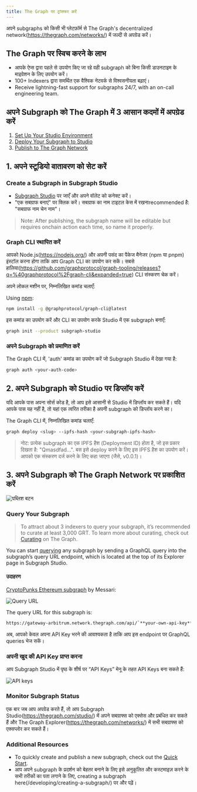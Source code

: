 ```yaml
---
title: The Graph पर ट्रांसफर करें
---
```


अपने subgraphs को किसी भी प्लेटफ़ॉर्म से The Graph's decentralized network(https://thegraph.com/networks/) में जल्दी से अपग्रेड करें।

## The Graph पर स्विच करने के लाभ

- आपके ऐप्स द्वारा पहले से उपयोग किए जा रहे वही subgraph को बिना किसी डाउनटाइम के माइग्रेशन के लिए उपयोग करें।
- 100+ Indexers द्वारा समर्थित एक वैश्विक नेटवर्क से विश्वसनीयता बढ़ाएं।
- Receive lightning-fast support for subgraphs 24/7, with an on-call engineering team.

## अपने Subgraph को The Graph में 3 आसान कदमों में अपग्रेड करें

1. [Set Up Your Studio Environment](/subgraphs/cookbook/transfer-to-the-graph/#1-set-up-your-studio-environment)
2. [Deploy Your Subgraph to Studio](/subgraphs/cookbook/transfer-to-the-graph/#2-deploy-your-subgraph-to-studio)
3. [Publish to The Graph Network](/subgraphs/cookbook/transfer-to-the-graph/#publish-your-subgraph-to-the-graphs-decentralized-network)

## 1. अपने स्टूडियो वातावरण को सेट करें

### Create a Subgraph in Subgraph Studio

- [Subgraph Studio](https://thegraph.com/studio/) पर जाएँ और अपने वॉलेट को कनेक्ट करें।
- "एक सबग्राफ बनाएं" पर क्लिक करें। सबग्राफ का नाम टाइटल केस में रखनाrecommended है: "सबग्राफ नाम चेन नाम"।

> Note: After publishing, the subgraph name will be editable but requires onchain action each time, so name it properly.

### Graph CLI स्थापित करें

आपको Node.js(https://nodejs.org/) और अपनी पसंद का पैकेज मैनेजर (npm या pnpm) इंस्टॉल करना होगा ताकि आप Graph CLI का उपयोग कर सकें। सबसे हालिया(https://github.com/graphprotocol/graph-tooling/releases?q=%40graphprotocol%2Fgraph-cli&expanded=true) CLI संस्करण चेक करें।

अपने लोकल मशीन पर, निम्नलिखित कमांड चलाएँ:

Using [npm](https://www.npmjs.com/):

```sh
npm install -g @graphprotocol/graph-cli@latest
```

इस कमांड का उपयोग करें और CLI का उपयोग करके Studio में एक subgraph बनाएँ:

```sh
graph init --product subgraph-studio
```

### अपने Subgraph को प्रमाणित करें

The Graph CLI में, 'auth' कमांड का उपयोग करें जो Subgraph Studio में देखा गया है:

```sh
graph auth <your-auth-code>
```

## 2. अपने Subgraph को Studio पर डिप्लॉय करें

यदि आपके पास अपना सोर्स कोड है, तो आप इसे आसानी से Studio में डिप्लॉय कर सकते हैं। यदि आपके पास यह नहीं है, तो यहां एक त्वरित तरीका है अपनी subgraph को डिप्लॉय करने का।

The Graph CLI में, निम्नलिखित कमांड चलाएँ:

```sh
graph deploy <slug> --ipfs-hash <your-subgraph-ipfs-hash>

```

> नोट: प्रत्येक subgraph का एक IPFS हैश (Deployment ID) होता है, जो इस प्रकार दिखता है: "Qmasdfad...". बस इसे deploy करने के लिए इस IPFS हैश का उपयोग करें। आपको एक संस्करण दर्ज करने के लिए कहा जाएगा (जैसे, v0.0.1)।

## 3. अपने Subgraph को The Graph Network पर प्रकाशित करें

![पब्लिश बटन](/img/publish-sub-transfer.png)

### Query Your Subgraph

> To attract about 3 indexers to query your subgraph, it’s recommended to curate at least 3,000 GRT. To learn more about curating, check out [Curating](/resources/roles/curating/) on The Graph.

You can start [querying](/subgraphs/querying/introduction/) any subgraph by sending a GraphQL query into the subgraph’s query URL endpoint, which is located at the top of its Explorer page in Subgraph Studio.

#### उदाहरण

[CryptoPunks Ethereum subgraph](https://thegraph.com/explorer/subgraphs/HdVdERFUe8h61vm2fDyycHgxjsde5PbB832NHgJfZNqK) by Messari:

![Query URL](/img/cryptopunks-screenshot-transfer.png)

The query URL for this subgraph is:

```sh
https://gateway-arbitrum.network.thegraph.com/api/`**your-own-api-key**`/subgraphs/id/HdVdERFUe8h61vm2fDyycgxjsde5PbB832NHgJfZNqK
```

अब, आपको केवल अपना API Key भरने की आवश्यकता है ताकि आप इस endpoint पर GraphQL queries भेज सकें।

### अपनी खुद की API Key प्राप्त करना

आप Subgraph Studio में पृष्ठ के शीर्ष पर “API Keys” मेनू के तहत API Keys बना सकते हैं:

![API keys](/img/Api-keys-screenshot.png)

### Monitor Subgraph Status

एक बार जब आप अपग्रेड करते हैं, तो आप Subgraph Studio(https://thegraph.com/studio/) में अपने सबग्राफ्स को एक्सेस और प्रबंधित कर सकते हैं और The Graph Explorer(https://thegraph.com/networks/) में सभी सबग्राफ्स को एक्सप्लोर कर सकते हैं।

### Additional Resources

- To quickly create and publish a new subgraph, check out the [Quick Start](/subgraphs/quick-start/).
- आप अपने subgraph के प्रदर्शन को बेहतर बनाने के लिए इसे अनुकूलित और कस्टमाइज़ करने के सभी तरीकों का पता लगाने के लिए, creating a subgraph here(/developing/creating-a-subgraph/) पर और पढ़ें।
